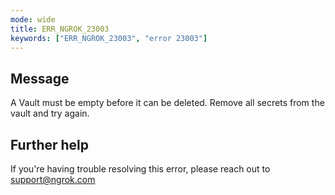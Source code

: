 ```yaml
---
mode: wide
title: ERR_NGROK_23003
keywords: ["ERR_NGROK_23003", "error 23003"]
---
```


## Message

A Vault must be empty before it can be deleted. Remove all secrets from the vault and try again.

## Further help

If you're having trouble resolving this error, please reach out to [support@ngrok.com](mailto:support@ngrok.com?subject=Help%20with%20ERR_NGROK_23003)
